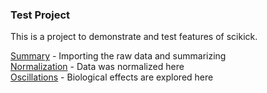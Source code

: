 ### Test Project

This is a project to demonstrate and test features of scikick.

[Summary](analysis_summary.html) - Importing the raw data and summarizing  
[Normalization](analysis_normalization.html) - Data was normalized here  
[Oscillations](analysis_oscillations.html) - Biological effects are explored here  

